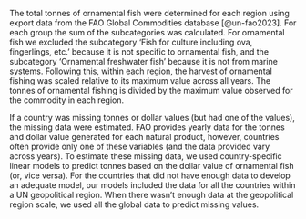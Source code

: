 The total tonnes of ornamental fish were determined for each region using export data from the FAO Global Commodities database [@un-fao2023]. For each group the sum of the subcategories was calculated.  For ornamental fish we excluded the subcategory ‘Fish for culture including ova, fingerlings, etc.’ because it is not specific to ornamental fish, and the subcategory ‘Ornamental freshwater fish’ because it is not from marine systems. Following this, within each region, the harvest of ornamental fishing was scaled relative to its maximum value across all years. The tonnes of ornamental fishing is divided by the maximum value observed for the commodity in each region. 

If a country was missing tonnes or dollar values (but had one of the values), the missing data were estimated. FAO provides yearly data for the tonnes and dollar value generated for each natural product, however, countries often provide only one of these variables (and the data provided vary across years). To estimate these missing data, we used country-specific linear models to predict tonnes based on the dollar value of ornamental fish (or, vice versa). For the countries that did not have enough data to develop an adequate model, our models included the data for all the countries within a UN geopolitical region. When there wasn’t enough data at the geopolitical region scale, we used all the global data to predict missing values.